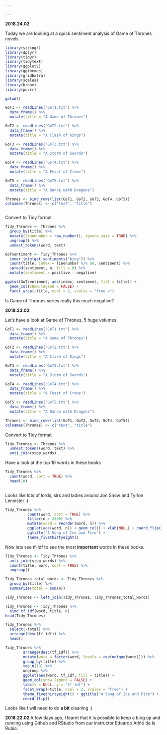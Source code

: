 ```yaml
---

---
```


<b> 2018.24.02 </b>

Today we are looking at a quick sentiment analysis of Game of Thrones novels

```r
library(stringr)
library(dplyr)
library(tidyr)
library(tidytext)
library(ggplot2)
library(ggthemes)
library(gridExtra)
library(scales)
library(broom)
library(purrr)

getwd()
```

```r
GoT1 <- readLines("GoT1.txt") %>%
  data_frame() %>%
  mutate(title = "A Game of Thrones")

GoT2 <- readLines("GoT2.txt") %>%
  data_frame() %>%
  mutate(title = "A Clash of Kings") 

GoT3 <- readLines("GoT3.txt") %>%
  data_frame() %>%
  mutate(title = "A Storm of Swords") 

GoT4 <- readLines("GoT4.txt") %>%
  data_frame() %>%
  mutate(title = "A Feast of Crows") 

GoT5 <- readLines("GoT5.txt") %>%
  data_frame() %>%
  mutate(title = "A Dance with Dragons") 

Thrones <- bind_rows(list(GoT1, GoT2, GoT3, GoT4, GoT5)) 
colnames(Thrones) <- c("text", "title")



```

Convert to Tidy format
```r
Tidy_Thrones <- Thrones %>%
  group_by(title) %>%
  mutate(linenumber = row_number(), ignore_case = TRUE) %>%
  ungroup() %>%
  unnest_tokens(word, text)

```

```r

GoTsentiment <- Tidy_Thrones %>%
  inner_join(get_sentiments("bing")) %>%
  count(title, index = linenumber %/% 80, sentiment) %>%
  spread(sentiment, n, fill = 0) %>%
  mutate(sentiment = positive - negative)

```


```r

ggplot(GoTsentiment, aes(index, sentiment, fill = title)) +
  geom_col(show.legend = FALSE) +
  facet_wrap(~title, ncol = 2, scales = "free_x")

```


Is Game of Thrones series really this much negative?



<b> 2018.23.02 </b>

Let's have a look at Game of Thrones, 5 huge volumes

```r
GoT1 <- readLines("GoT1.txt") %>%
  data_frame() %>%
  mutate(title = "A Game of Thrones")

GoT2 <- readLines("GoT2.txt") %>%
  data_frame() %>%
  mutate(title = "A Clash of Kings") 

GoT3 <- readLines("GoT3.txt") %>%
  data_frame() %>%
  mutate(title = "A Storm of Swords") 

GoT4 <- readLines("GoT4.txt") %>%
  data_frame() %>%
  mutate(title = "A Feast of Crows") 

GoT5 <- readLines("GoT5.txt") %>%
  data_frame() %>%
  mutate(title = "A Dance with Dragons") 

Thrones <- bind_rows(list(GoT1, GoT2, GoT3, GoT4, GoT5)) 
colnames(Thrones) <- c("text", "title")


```

Convert to Tidy format
```r
Tidy_Thrones <- Thrones %>%
  unnest_tokens(word, text) %>%
  anti_join(stop_words)
```
Have a look at the top 10 words in these books
```r
Tidy_Thrones %>%
  count(word, sort = TRUE) %>%
  head(10)
  
```

Looks like lots of lords, sirs and ladies around Jon Snow and Tyrion Lennister :)

```r

Tidy_Thrones %>%
          count(word, sort = TRUE) %>%
          filter(n > 2300) %>%
          mutate(word = reorder(word, n)) %>%
          ggplot(aes(word, n)) + geom_col() + xlab(NULL) + coord_flip() +
          ggtitle("A Song of Ice and Fire") +
          theme_fivethirtyeight()
```

Now lets see tf-idf to see the most **important** words in these books.

```r
Tidy_Thrones <- Tidy_Thrones %>%
  anti_join(stop_words) %>%
  count(title, word, sort = TRUE) %>%
  ungroup()

Tidy_Thrones_total_words <- Tidy_Thrones %>% 
  group_by(title) %>% 
  summarize(total = sum(n))

Tidy_Thrones <- left_join(Tidy_Thrones, Tidy_Thrones_total_words)

```

```r
Tidy_Thrones <- Tidy_Thrones %>%
  bind_tf_idf(word, title, n)
head(Tidy_Thrones)

```

```r
Tidy_Thrones %>%
  select(-total) %>%
  arrange(desc(tf_idf)) %>%
  head()

```


```r

Tidy_Thrones %>%
        arrange(desc(tf_idf)) %>%
        mutate(word = factor(word, levels = rev(unique(word)))) %>% 
        group_by(title) %>% 
        top_n(10) %>% 
        ungroup %>%
        ggplot(aes(word, tf_idf, fill = title)) +
        geom_col(show.legend = FALSE) +
        labs(x = NULL, y = "tf-idf") +
        facet_wrap(~title, ncol = 2, scales = "free") +
        theme_fivethirtyeight() + ggtitle("A Song of Ice and Fire") +
        coord_flip()
```

Looks like I will need to do **a bit** cleaning :)

<b> 2018.22.02 </b>
A few days ago, I learnt that it is possible to keep a blog up and running using Github and RStudio from our instructor Eduardo Ariño de la Rubia.


